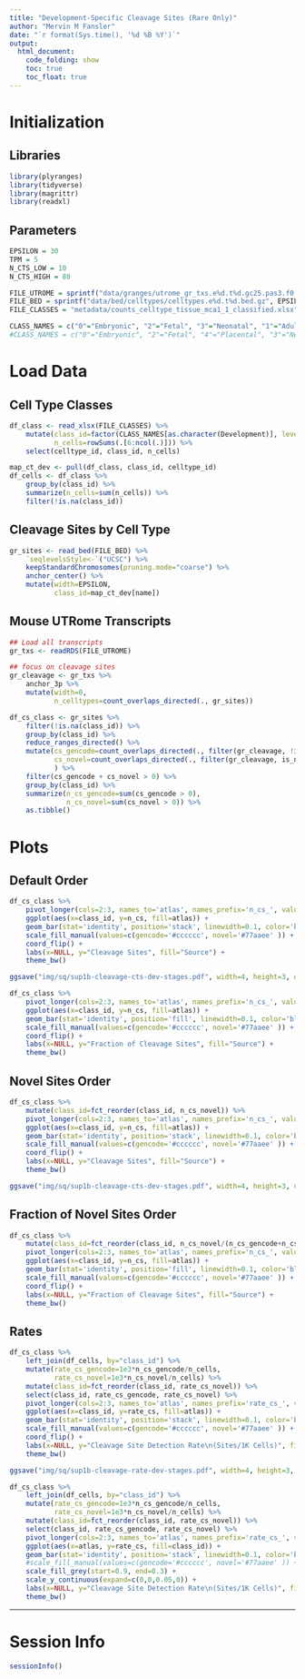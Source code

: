 ```yaml
---
title: "Development-Specific Cleavage Sites (Rare Only)"
author: "Mervin M Fansler"
date: "`r format(Sys.time(), '%d %B %Y')`"
output: 
  html_document: 
    code_folding: show
    toc: true
    toc_float: true
---
```


# Initialization
## Libraries
```r
library(plyranges)
library(tidyverse)
library(magrittr)
library(readxl)
```

## Parameters
```r
EPSILON = 30
TPM = 5
N_CTS_LOW = 10
N_CTS_HIGH = 80

FILE_UTROME = sprintf("data/granges/utrome_gr_txs.e%d.t%d.gc25.pas3.f0.9999.w500.Rds", EPSILON, TPM)
FILE_BED = sprintf("data/bed/celltypes/celltypes.e%d.t%d.bed.gz", EPSILON, TPM)
FILE_CLASSES = "metadata/counts_celltype_tissue_mca1_1_classified.xlsx"

CLASS_NAMES = c("0"="Embryonic", "2"="Fetal", "3"="Neonatal", "1"="Adult")
#CLASS_NAMES = c("0"="Embryonic", "2"="Fetal", "4"="Placental", "3"="Neonatal", "1"="Adult")
```

# Load Data

## Cell Type Classes
```r
df_class <- read_xlsx(FILE_CLASSES) %>%
    mutate(class_id=factor(CLASS_NAMES[as.character(Development)], levels=CLASS_NAMES),
           n_cells=rowSums(.[6:ncol(.)])) %>%
    select(celltype_id, class_id, n_cells)

map_ct_dev <- pull(df_class, class_id, celltype_id)
df_cells <- df_class %>%
    group_by(class_id) %>%
    summarize(n_cells=sum(n_cells)) %>%
    filter(!is.na(class_id))
```

## Cleavage Sites by Cell Type
```r
gr_sites <- read_bed(FILE_BED) %>% 
    `seqlevelsStyle<-`("UCSC") %>%
    keepStandardChromosomes(pruning.mode="coarse") %>%
    anchor_center() %>%
    mutate(width=EPSILON,
           class_id=map_ct_dev[name])
```

## Mouse UTRome Transcripts
```r
## Load all transcripts
gr_txs <- readRDS(FILE_UTROME)

## focus on cleavage sites
gr_cleavage <- gr_txs %>%
    anchor_3p %>%
    mutate(width=0,
           n_celltypes=count_overlaps_directed(., gr_sites))

df_cs_class <- gr_sites %>%
    filter(!is.na(class_id)) %>%
    group_by(class_id) %>%
    reduce_ranges_directed() %>%
    mutate(cs_gencode=count_overlaps_directed(., filter(gr_cleavage, !is_novel, n_celltypes < 10)),
           cs_novel=count_overlaps_directed(., filter(gr_cleavage, is_novel, n_celltypes < 10)),
           ) %>%
    filter(cs_gencode + cs_novel > 0) %>%
    group_by(class_id) %>%
    summarize(n_cs_gencode=sum(cs_gencode > 0),
              n_cs_novel=sum(cs_novel > 0)) %>%
    as.tibble()
```


# Plots
## Default Order
```r
df_cs_class %>%
    pivot_longer(cols=2:3, names_to='atlas', names_prefix='n_cs_', values_to='n_cs') %>%
    ggplot(aes(x=class_id, y=n_cs, fill=atlas)) +
    geom_bar(stat='identity', position='stack', linewidth=0.1, color='black') +
    scale_fill_manual(values=c(gencode='#cccccc', novel='#77aaee' )) +
    coord_flip() +
    labs(x=NULL, y="Cleavage Sites", fill="Source") +
    theme_bw()

ggsave("img/sq/sup1b-cleavage-cts-dev-stages.pdf", width=4, height=3, dpi=300)
```

```r
df_cs_class %>%
    pivot_longer(cols=2:3, names_to='atlas', names_prefix='n_cs_', values_to='n_cs') %>%
    ggplot(aes(x=class_id, y=n_cs, fill=atlas)) +
    geom_bar(stat='identity', position='fill', linewidth=0.1, color='black') +
    scale_fill_manual(values=c(gencode='#cccccc', novel='#77aaee' )) +
    coord_flip() +
    labs(x=NULL, y="Fraction of Cleavage Sites", fill="Source") +
    theme_bw()


```

## Novel Sites Order
```r
df_cs_class %>%
    mutate(class_id=fct_reorder(class_id, n_cs_novel)) %>%
    pivot_longer(cols=2:3, names_to='atlas', names_prefix='n_cs_', values_to='n_cs') %>%
    ggplot(aes(x=class_id, y=n_cs, fill=atlas)) +
    geom_bar(stat='identity', position='stack', linewidth=0.1, color='black') +
    scale_fill_manual(values=c(gencode='#cccccc', novel='#77aaee' )) +
    coord_flip() +
    labs(x=NULL, y="Cleavage Sites", fill="Source") +
    theme_bw()

ggsave("img/sq/sup1b-cleavage-cts-dev-stages.pdf", width=4, height=3, dpi=300)
```


## Fraction of Novel Sites Order
```r
df_cs_class %>%
    mutate(class_id=fct_reorder(class_id, n_cs_novel/(n_cs_gencode+n_cs_novel))) %>%
    pivot_longer(cols=2:3, names_to='atlas', names_prefix='n_cs_', values_to='n_cs') %>%
    ggplot(aes(x=class_id, y=n_cs, fill=atlas)) +
    geom_bar(stat='identity', position='fill', linewidth=0.1, color='black') +
    scale_fill_manual(values=c(gencode='#cccccc', novel='#77aaee' )) +
    coord_flip() +
    labs(x=NULL, y="Fraction of Cleavage Sites", fill="Source") +
    theme_bw()
```

## Rates
```r
df_cs_class %>%
    left_join(df_cells, by="class_id") %>%
    mutate(rate_cs_gencode=1e3*n_cs_gencode/n_cells,
           rate_cs_novel=1e3*n_cs_novel/n_cells) %>%
    mutate(class_id=fct_reorder(class_id, rate_cs_novel)) %>%
    select(class_id, rate_cs_gencode, rate_cs_novel) %>%
    pivot_longer(cols=2:3, names_to='atlas', names_prefix='rate_cs_', values_to='rate_cs') %>%
    ggplot(aes(x=class_id, y=rate_cs, fill=atlas)) +
    geom_bar(stat='identity', position='stack', linewidth=0.1, color='black') +
    scale_fill_manual(values=c(gencode='#cccccc', novel='#77aaee' )) +
    coord_flip() +
    labs(x=NULL, y="Cleavage Site Detection Rate\n(Sites/1K Cells)", fill="Source") +
    theme_bw()

ggsave("img/sq/sup1b-cleavage-rate-dev-stages.pdf", width=4, height=3, dpi=300)
```

```r
df_cs_class %>%
    left_join(df_cells, by="class_id") %>%
    mutate(rate_cs_gencode=1e3*n_cs_gencode/n_cells,
           rate_cs_novel=1e3*n_cs_novel/n_cells) %>%
    mutate(class_id=fct_reorder(class_id, rate_cs_novel)) %>%
    select(class_id, rate_cs_gencode, rate_cs_novel) %>%
    pivot_longer(cols=2:3, names_to='atlas', names_prefix='rate_cs_', values_to='rate_cs') %>%
    ggplot(aes(x=atlas, y=rate_cs, fill=class_id)) +
    geom_bar(stat='identity', position='stack', linewidth=0.1, color='black', width=0.85) +
    #scale_fill_manual(values=c(gencode='#cccccc', novel='#77aaee' )) +
    scale_fill_grey(start=0.9, end=0.3) +
    scale_y_continuous(expand=c(0,0,0.05,0)) +
    labs(x=NULL, y="Cleavage Site Detection Rate\n(Sites/1K Cells)", fill="Stage") +
    theme_bw()
```

---

# Session Info
```r
sessionInfo()
```